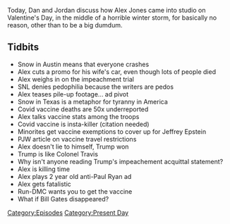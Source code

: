 {{DEFAULTSORT:
    #_EPISODE_0531:February 14, 2021
}}{{Episode
    | title           = February 14, 2021
    | caption         = Listen to this episode on [https://knowledgefight.libsyn.com/531-february-14-2021 Libsyn] [https://open.spotify.com/episode/0rcSEmoW465NH5eOuaymSw Spotify], Read the [[Transcript/531: February 14, 2021|Unofficial Transcript]], View discussion on [https://reddit.com/lk6o5v Reddit]
    | episodeNumber   = 531
    | length          = 00:55:37
    | airDate         = February 15, 2021
    | coverageDate    = February 14, 2021
    | episodeType     = [[:Category:Present Day|Present Day]]
    | appearance      = [[Jeffrey Epstein]], [[Paul Ryan]], [[Run-DMC]], [[Bill Gates]]
    | oocDrop         = Here's the video of the granny being thrown off the cliff
    | previousEpisode = [[530: February 10-11, 2021]]
    | nextEpisode     = [[532: February 15, 2021]]
}}

{{Stub}}

Today, Dan and Jordan discuss how Alex Jones came into studio on Valentine's Day, in the middle of a horrible winter storm, for basically no reason, other than to be a big dumdum.

==Tidbits==

*Snow in Austin means that everyone crashes
*Alex cuts a promo for his wife's car, even though lots of people died
*Alex weighs in on the impeachment trial
*SNL denies pedophilia because the writers are pedos
*Alex teases pile-up footage... ad pivot
*Snow in Texas is a metaphor for tyranny in America
*Covid vaccine deaths are 50x underreported
*Alex talks vaccine stats among the troops
*Covid vaccine is insta-killer (citation needed)
*Minorites get vaccine exemptions to cover up for Jeffrey Epstein
*PJW article on vaccine travel restrictions
*Alex doesn't lie to himself, Trump won
*Trump is like Colonel Travis
*Why isn't anyone reading Trump's impeachement acquittal statement?
*Alex is killing time
*Alex plays 2 year old anti-Paul Ryan ad
*Alex gets fatalistic
*Run-DMC wants you to get the vaccine
*What if Bill Gates disappeared?

[[Category:Episodes]]
[[Category:Present Day]]
